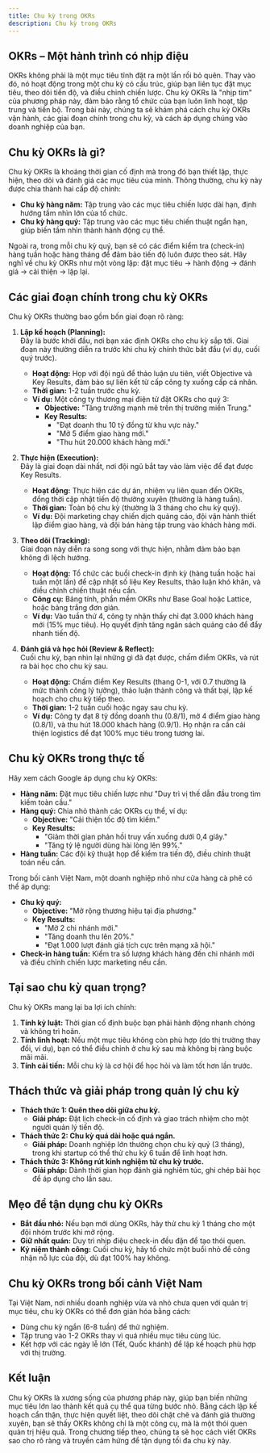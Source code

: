 ```yaml
---
title: Chu kỳ trong OKRs
description: Chu kỳ trong OKRs
---
```


## OKRs – Một hành trình có nhịp điệu
OKRs không phải là một mục tiêu tĩnh đặt ra một lần rồi bỏ quên. Thay vào đó, nó hoạt động trong một chu kỳ có cấu trúc, giúp bạn liên tục đặt mục tiêu, theo dõi tiến độ, và điều chỉnh chiến lược. Chu kỳ OKRs là "nhịp tim" của phương pháp này, đảm bảo rằng tổ chức của bạn luôn linh hoạt, tập trung và tiến bộ. Trong bài này, chúng ta sẽ khám phá cách chu kỳ OKRs vận hành, các giai đoạn chính trong chu kỳ, và cách áp dụng chúng vào doanh nghiệp của bạn.

## Chu kỳ OKRs là gì?
Chu kỳ OKRs là khoảng thời gian cố định mà trong đó bạn thiết lập, thực hiện, theo dõi và đánh giá các mục tiêu của mình. Thông thường, chu kỳ này được chia thành hai cấp độ chính:  
- **Chu kỳ hàng năm:** Tập trung vào các mục tiêu chiến lược dài hạn, định hướng tầm nhìn lớn của tổ chức.  
- **Chu kỳ hàng quý:** Tập trung vào các mục tiêu chiến thuật ngắn hạn, giúp biến tầm nhìn thành hành động cụ thể.  

Ngoài ra, trong mỗi chu kỳ quý, bạn sẽ có các điểm kiểm tra (check-in) hàng tuần hoặc hàng tháng để đảm bảo tiến độ luôn được theo sát. Hãy nghĩ về chu kỳ OKRs như một vòng lặp: đặt mục tiêu → hành động → đánh giá → cải thiện → lặp lại.

## Các giai đoạn chính trong chu kỳ OKRs
Chu kỳ OKRs thường bao gồm bốn giai đoạn rõ ràng:  

1. **Lập kế hoạch (Planning):**  
   Đây là bước khởi đầu, nơi bạn xác định OKRs cho chu kỳ sắp tới. Giai đoạn này thường diễn ra trước khi chu kỳ chính thức bắt đầu (ví dụ, cuối quý trước).  
   - **Hoạt động:** Họp với đội ngũ để thảo luận ưu tiên, viết Objective và Key Results, đảm bảo sự liên kết từ cấp công ty xuống cấp cá nhân.  
   - **Thời gian:** 1-2 tuần trước chu kỳ.  
   - **Ví dụ:** Một công ty thương mại điện tử đặt OKRs cho quý 3:  
     - **Objective:** "Tăng trưởng mạnh mẽ trên thị trường miền Trung."  
     - **Key Results:**  
       - "Đạt doanh thu 10 tỷ đồng từ khu vực này."  
       - "Mở 5 điểm giao hàng mới."  
       - "Thu hút 20.000 khách hàng mới."  

2. **Thực hiện (Execution):**  
   Đây là giai đoạn dài nhất, nơi đội ngũ bắt tay vào làm việc để đạt được Key Results.  
   - **Hoạt động:** Thực hiện các dự án, nhiệm vụ liên quan đến OKRs, đồng thời cập nhật tiến độ thường xuyên (thường là hàng tuần).  
   - **Thời gian:** Toàn bộ chu kỳ (thường là 3 tháng cho chu kỳ quý).  
   - **Ví dụ:** Đội marketing chạy chiến dịch quảng cáo, đội vận hành thiết lập điểm giao hàng, và đội bán hàng tập trung vào khách hàng mới.  

3. **Theo dõi (Tracking):**  
   Giai đoạn này diễn ra song song với thực hiện, nhằm đảm bảo bạn không đi lệch hướng.  
   - **Hoạt động:** Tổ chức các buổi check-in định kỳ (hàng tuần hoặc hai tuần một lần) để cập nhật số liệu Key Results, thảo luận khó khăn, và điều chỉnh chiến thuật nếu cần.  
   - **Công cụ:** Bảng tính, phần mềm OKRs như Base Goal hoặc Lattice, hoặc bảng trắng đơn giản.  
   - **Ví dụ:** Vào tuần thứ 4, công ty nhận thấy chỉ đạt 3.000 khách hàng mới (15% mục tiêu). Họ quyết định tăng ngân sách quảng cáo để đẩy nhanh tiến độ.  

4. **Đánh giá và học hỏi (Review & Reflect):**  
   Cuối chu kỳ, bạn nhìn lại những gì đã đạt được, chấm điểm OKRs, và rút ra bài học cho chu kỳ sau.  
   - **Hoạt động:** Chấm điểm Key Results (thang 0-1, với 0.7 thường là mức thành công lý tưởng), thảo luận thành công và thất bại, lập kế hoạch cho chu kỳ tiếp theo.  
   - **Thời gian:** 1-2 tuần cuối hoặc ngay sau chu kỳ.  
   - **Ví dụ:** Công ty đạt 8 tỷ đồng doanh thu (0.8/1), mở 4 điểm giao hàng (0.8/1), và thu hút 18.000 khách hàng (0.9/1). Họ nhận ra cần cải thiện logistics để đạt 100% mục tiêu trong tương lai.  

## Chu kỳ OKRs trong thực tế
Hãy xem cách Google áp dụng chu kỳ OKRs:  
- **Hàng năm:** Đặt mục tiêu chiến lược như "Duy trì vị thế dẫn đầu trong tìm kiếm toàn cầu."  
- **Hàng quý:** Chia nhỏ thành các OKRs cụ thể, ví dụ:  
  - **Objective:** "Cải thiện tốc độ tìm kiếm."  
  - **Key Results:**  
    - "Giảm thời gian phản hồi truy vấn xuống dưới 0,4 giây."  
    - "Tăng tỷ lệ người dùng hài lòng lên 99%."  
- **Hàng tuần:** Các đội kỹ thuật họp để kiểm tra tiến độ, điều chỉnh thuật toán nếu cần.  

Trong bối cảnh Việt Nam, một doanh nghiệp nhỏ như cửa hàng cà phê có thể áp dụng:  
- **Chu kỳ quý:**  
  - **Objective:** "Mở rộng thương hiệu tại địa phương."  
  - **Key Results:**  
    - "Mở 2 chi nhánh mới."  
    - "Tăng doanh thu lên 20%."  
    - "Đạt 1.000 lượt đánh giá tích cực trên mạng xã hội."  
- **Check-in hàng tuần:** Kiểm tra số lượng khách hàng đến chi nhánh mới và điều chỉnh chiến lược marketing nếu cần.

## Tại sao chu kỳ quan trọng?
Chu kỳ OKRs mang lại ba lợi ích chính:  
1. **Tính kỷ luật:** Thời gian cố định buộc bạn phải hành động nhanh chóng và không trì hoãn.  
2. **Tính linh hoạt:** Nếu một mục tiêu không còn phù hợp (do thị trường thay đổi, ví dụ), bạn có thể điều chỉnh ở chu kỳ sau mà không bị ràng buộc mãi mãi.  
3. **Tính cải tiến:** Mỗi chu kỳ là cơ hội để học hỏi và làm tốt hơn lần trước.  

## Thách thức và giải pháp trong quản lý chu kỳ
- **Thách thức 1: Quên theo dõi giữa chu kỳ.**  
  - **Giải pháp:** Đặt lịch check-in cố định và giao trách nhiệm cho một người quản lý tiến độ.  
- **Thách thức 2: Chu kỳ quá dài hoặc quá ngắn.**  
  - **Giải pháp:** Doanh nghiệp lớn thường chọn chu kỳ quý (3 tháng), trong khi startup có thể thử chu kỳ 6 tuần để linh hoạt hơn.  
- **Thách thức 3: Không rút kinh nghiệm từ chu kỳ trước.**  
  - **Giải pháp:** Dành thời gian họp đánh giá nghiêm túc, ghi chép bài học để áp dụng cho lần sau.  

## Mẹo để tận dụng chu kỳ OKRs
- **Bắt đầu nhỏ:** Nếu bạn mới dùng OKRs, hãy thử chu kỳ 1 tháng cho một đội nhóm trước khi mở rộng.  
- **Giữ nhất quán:** Duy trì nhịp điệu check-in đều đặn để tạo thói quen.  
- **Kỷ niệm thành công:** Cuối chu kỳ, hãy tổ chức một buổi nhỏ để công nhận nỗ lực của đội, dù đạt 100% hay không.  

## Chu kỳ OKRs trong bối cảnh Việt Nam
Tại Việt Nam, nơi nhiều doanh nghiệp vừa và nhỏ chưa quen với quản trị mục tiêu, chu kỳ OKRs có thể đơn giản hóa bằng cách:  
- Dùng chu kỳ ngắn (6-8 tuần) để thử nghiệm.  
- Tập trung vào 1-2 OKRs thay vì quá nhiều mục tiêu cùng lúc.  
- Kết hợp với các ngày lễ lớn (Tết, Quốc khánh) để lập kế hoạch phù hợp với thị trường.  

## Kết luận
Chu kỳ OKRs là xương sống của phương pháp này, giúp bạn biến những mục tiêu lớn lao thành kết quả cụ thể qua từng bước nhỏ. Bằng cách lập kế hoạch cẩn thận, thực hiện quyết liệt, theo dõi chặt chẽ và đánh giá thường xuyên, bạn sẽ thấy OKRs không chỉ là một công cụ, mà là một thói quen quản trị hiệu quả. Trong chương tiếp theo, chúng ta sẽ học cách viết OKRs sao cho rõ ràng và truyền cảm hứng để tận dụng tối đa chu kỳ này.
